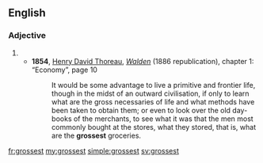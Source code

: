==English==

===Adjective===
{{head|en|adjective form}}

# {{superlative of|gross}}
#* '''1854''', [[w:Henry David Thoreau|Henry David Thoreau]], ''[[w:Walden|Walden]]'' (1886 republication), chapter 1: “Economy”, page 10
#*: It would be some advantage to live a primitive and frontier life, though in the midst of an outward civilisation, if only to learn what are the gross necessaries of life and what methods have been taken to obtain them; or even to look over the old day-books of the merchants, to see what it was that the men most commonly bought at the stores, what they stored, that is, what are the '''grossest''' groceries.

[[fr:grossest]]
[[my:grossest]]
[[simple:grossest]]
[[sv:grossest]]